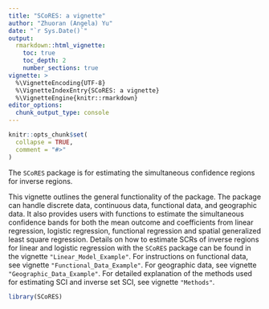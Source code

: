 ```yaml
---
title: "SCoRES: a vignette"
author: "Zhuoran (Angela) Yu"
date: "`r Sys.Date()`"
output: 
  rmarkdown::html_vignette:
    toc: true
    toc_depth: 2
    number_sections: true
vignette: >
  %\VignetteEncoding{UTF-8}
  %\VignetteIndexEntry{SCoRES: a vignette}
  %\VignetteEngine{knitr::rmarkdown}
editor_options: 
  chunk_output_type: console
---
```


```r
knitr::opts_chunk$set(
  collapse = TRUE,
  comment = "#>"
)
```

The `SCoRES` package is for estimating the simultaneous confidence regions for inverse regions.

This vignette outlines the general functionality of the package.
The package can handle discrete data, continuous data, functional data, and geographic data. It also provides users with functions to estimate the simultaneous confidence bands for both the mean outcome and coefficients from linear regression, logistic regression, functional regression and spatial generalized least square regression.
Details on how to estimate SCRs of inverse regions for linear and logistic regression with the `SCoRES` package can be found in the vignette `"Linear_Model_Example"`. For instructions on functional data, see vignette `"Functional_Data_Example"`. For geographic data, see vignette `"Geographic_Data_Example"`. For detailed explanation of the methods used for estimating SCI and inverse set SCI, see vignette `"Methods"`.

```r
library(SCoRES)
```
